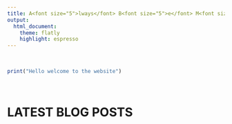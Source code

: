 ```yaml
---
title: A<font size="5">lways</font> B<font size="5">e</font> M<font size="5">odelling</font>
output:
  html_document:
    theme: flatly
    highlight: espresso
---
```



<br/>

```r
print("Hello welcome to the website")
```
<br/>

# LATEST BLOG POSTS




